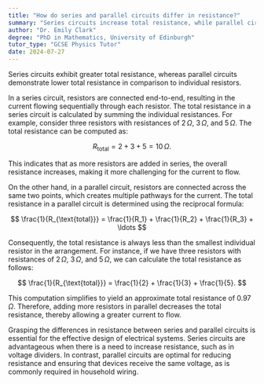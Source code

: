 ```yaml
---
title: "How do series and parallel circuits differ in resistance?"
summary: "Series circuits increase total resistance, while parallel circuits decrease it compared to individual resistors. This fundamental difference affects how electrical current flows in each type of circuit."
author: "Dr. Emily Clark"
degree: "PhD in Mathematics, University of Edinburgh"
tutor_type: "GCSE Physics Tutor"
date: 2024-07-27
---
```


Series circuits exhibit greater total resistance, whereas parallel circuits demonstrate lower total resistance in comparison to individual resistors.

In a series circuit, resistors are connected end-to-end, resulting in the current flowing sequentially through each resistor. The total resistance in a series circuit is calculated by summing the individual resistances. For example, consider three resistors with resistances of $2 \, \Omega$, $3 \, \Omega$, and $5 \, \Omega$. The total resistance can be computed as:

$$
R_{\text{total}} = 2 + 3 + 5 = 10 \, \Omega.
$$

This indicates that as more resistors are added in series, the overall resistance increases, making it more challenging for the current to flow.

On the other hand, in a parallel circuit, resistors are connected across the same two points, which creates multiple pathways for the current. The total resistance in a parallel circuit is determined using the reciprocal formula:

$$
\frac{1}{R_{\text{total}}} = \frac{1}{R_1} + \frac{1}{R_2} + \frac{1}{R_3} + \ldots
$$

Consequently, the total resistance is always less than the smallest individual resistor in the arrangement. For instance, if we have three resistors with resistances of $2 \, \Omega$, $3 \, \Omega$, and $5 \, \Omega$, we can calculate the total resistance as follows:

$$
\frac{1}{R_{\text{total}}} = \frac{1}{2} + \frac{1}{3} + \frac{1}{5}.
$$

This computation simplifies to yield an approximate total resistance of $0.97 \, \Omega$. Therefore, adding more resistors in parallel decreases the total resistance, thereby allowing a greater current to flow.

Grasping the differences in resistance between series and parallel circuits is essential for the effective design of electrical systems. Series circuits are advantageous when there is a need to increase resistance, such as in voltage dividers. In contrast, parallel circuits are optimal for reducing resistance and ensuring that devices receive the same voltage, as is commonly required in household wiring.
    